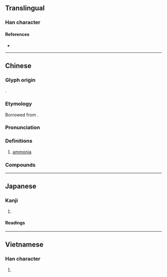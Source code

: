 {{character info}}
==Translingual==

===Han character===
{{Han char|rn=84|rad=气|as=06|sn=10|four=80427|canj=ONJV|ids=⿹气安}}

====References====
* {{Han ref|kx=0599.151|dkj=17065|hdz=32012.010|uh=6C28|ud=27688|bh=AEF2|bd=44786}}

----

==Chinese==
{{zh-forms}}

===Glyph origin===
{{Han compound|气|安|c1=s|c2=p|t1=gas|ls=psc|tr2=ān}}.

===Etymology===
Borrowed from {{bor|zh|en|ammonia|'''am'''monia}}.

===Pronunciation===
{{zh-pron
|m=ān
|c=on1,ngon1
|mn=an
|mc=
|oc=
|cat=n
}}

===Definitions===
{{zh-hanzi}}

# {{lb|zh|inorganic compound}} [[ammonia]]

===Compounds===
{{zh-der|氨基|氨化作用|氨水|氨氣}}

----

==Japanese==

===Kanji===
{{ja-kanji|grade=|rs=气06}}

# {{synonym of|ja|アンモニア|tr=anmonia|sort=あん||[[ammonia]]}}

====Readings====
{{ja-readings
|kanyoon=あん
}}

----

==Vietnamese==

===Han character===
{{vi-hantu|[[an]]|rs=气06}}

# {{rfdef|vi|sort=气06}}